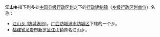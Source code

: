 '''江山乡'''指下列多处[[中华人民共和国行政区划|中国]][[县级行政区|县级行政区划]]之下的[[镇|行政建制镇]]（[[乡级行政区划|乡级行政区划单位]]）名称：

* [[江山乡_(防城港市)|江山乡 (防城港市)]]，[[广西壮族自治区|广西]][[防城港市|防城港市]][[防城区|防城区]]下辖的一个乡。
* [[福建省|福建省]][[龙岩市|龙岩市]][[新罗区|新罗区]][[江山镇|江山镇]]原名江山乡。

{{Disambig|J江山乡|Cat=三字中国镇名消歧义}}